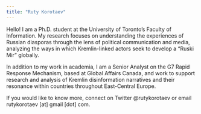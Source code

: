 ```yaml
---
title: "Ruty Korotaev"
---
```




Hello! I am a Ph.D. student at the University of Toronto's Faculty of Information. My research focuses on understanding the experiences of Russian diasporas through the lens of political communication and media, analyzing the ways in which Kremlin-linked actors seek to develop a "Ruski Mir" globally. 

In addition to my work in academia, I am a Senior Analyst on the G7 Rapid Response Mechanism, based at Global Affairs Canada, and work to support research and analysis of Kremlin disinformation narratives and their resonance within countries throughout East-Central Europe. 

If you would like to know more, connect on Twitter @rutykorotaev or email rutykorotaev [at] gmail [dot] com.
